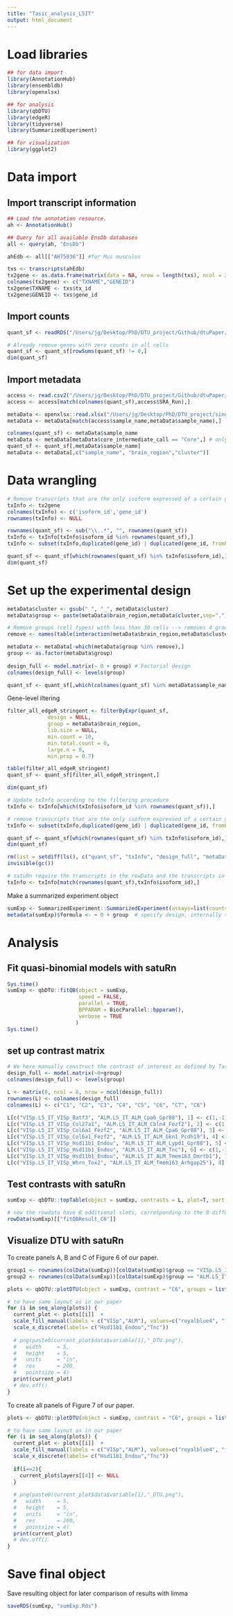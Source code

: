 ```yaml
---
title: "Tasic_analysis_L5IT"
output: html_document
---
```


# Load libraries

```r
## for data import
library(AnnotationHub)
library(ensembldb)
library(openxlsx)

## for analysis
library(qbDTU)
library(edgeR)
library(tidyverse)
library(SummarizedExperiment)

## for visualization
library(ggplot2)
```

# Data import

## Import transcript information

```r
## Load the annotation resource.
ah <- AnnotationHub()

## Query for all available EnsDb databases
all <- query(ah, "EnsDb")

ahEdb <- all[["AH75036"]] #for Mus musculus

txs <- transcripts(ahEdb)
tx2gene <- as.data.frame(matrix(data = NA, nrow = length(txs), ncol = 2))
colnames(tx2gene) <- c("TXNAME","GENEID")
tx2gene$TXNAME <- txs$tx_id
tx2gene$GENEID <- txs$gene_id
```

## Import counts

```r
quant_sf <- readRDS("/Users/jg/Desktop/PhD/DTU_project/Github/dtuPaper/Data/Tasic_case_data/quantsf_counts_L5IT")

# Already remove genes with zero counts in all cells
quant_sf <- quant_sf[rowSums(quant_sf) != 0,]
dim(quant_sf)
```

## Import metadata

```r
access <- read.csv2("/Users/jg/Desktop/PhD/DTU_project/Github/dtuPaper/Data/Tasic_data/GSE115746_accession_table.csv",sep = "\t")
access <- access[match(colnames(quant_sf),access$SRA_Run),]

metaData <- openxlsx::read.xlsx("/Users/jg/Desktop/PhD/DTU_project/single_cell/Tasic/supplementary_tables/Supplementary_Table_10_Full_Metadata.xlsx")
metaData <- metaData[match(access$sample_name,metaData$sample_name),]

colnames(quant_sf) <- metaData$sample_name
metaData <- metaData[metaData$core_intermediate_call == "Core",] # only retain cell that were unambiguously assigned to a certain cell type (cluster)
quant_sf <- quant_sf[,metaData$sample_name]
metaData <- metaData[,c("sample_name", "brain_region","cluster")]
```

# Data wrangling

```r
# Remove transcripts that are the only isoform expressed of a certain gene
txInfo <- tx2gene
colnames(txInfo) <- c('isoform_id','gene_id')
rownames(txInfo) <- NULL

rownames(quant_sf) <- sub("\\..*", "", rownames(quant_sf))
txInfo <- txInfo[txInfo$isoform_id %in% rownames(quant_sf),]
txInfo <- subset(txInfo,duplicated(gene_id) | duplicated(gene_id, fromLast=TRUE))

quant_sf <- quant_sf[which(rownames(quant_sf) %in% txInfo$isoform_id),]
dim(quant_sf)
```

# Set up the experimental design

```r
metaData$cluster <- gsub(" ", "_", metaData$cluster)
metaData$group <- paste(metaData$brain_region,metaData$cluster,sep=".")

# Remove groups (cell types) with less than 30 cells --> removes 4 groups
remove <- names(table(interaction(metaData$brain_region,metaData$cluster))[table(interaction(metaData$brain_region,metaData$cluster)) < 30])

metaData <- metaData[-which(metaData$group %in% remove),]
group <- as.factor(metaData$group)
 
design_full <- model.matrix(~ 0 + group) # Factorial design
colnames(design_full) <- levels(group)

quant_sf <- quant_sf[,which(colnames(quant_sf) %in% metaData$sample_name)]
```

Gene-level iltering

```r
filter_all_edgeR_stringent <- filterByExpr(quant_sf,
             design = NULL,
             group = metaData$brain_region,
             lib.size = NULL,
             min.count = 10,
             min.total.count = 0,
             large.n = 0,
             min.prop = 0.7)

table(filter_all_edgeR_stringent)
quant_sf <- quant_sf[filter_all_edgeR_stringent,]

dim(quant_sf)
```

```r
# Update txInfo according to the filtering procedure
txInfo <- txInfo[which(txInfo$isoform_id %in% rownames(quant_sf)),]

# remove transcripts that are the only isoform expressed of a certain gene (after filtering)
txInfo <- subset(txInfo,duplicated(gene_id) | duplicated(gene_id, fromLast=TRUE))

quant_sf <- quant_sf[which(rownames(quant_sf) %in% txInfo$isoform_id),]
dim(quant_sf)

rm(list = setdiff(ls(), c("quant_sf", "txInfo", "design_full", "metaData", "tx2gene","group")))
invisible(gc())
```

```r
# satuRn require the transcripts in the rowData and the transcripts in the count matrix to be in the same order. If not, the resulting models (note that these are named themselves) will be matched to the wrong rowData
txInfo <- txInfo[match(rownames(quant_sf),txInfo$isoform_id),]
```

Make a summarized experiment object

```r
sumExp <- SummarizedExperiment::SummarizedExperiment(assays=list(counts=quant_sf), colData = metaData, rowData = txInfo)
metadata(sumExp)$formula <- ~ 0 + group  # specify design, internally the fit function will then use design <- model.matrix(sumExp@metadata$formula, colData(sumExp))
```

# Analysis

## Fit quasi-binomial models with satuRn

```r
Sys.time()
sumExp <- qbDTU::fitQB(object = sumExp,
                       speed = FALSE,
                       parallel = TRUE,
                       BPPARAM = BiocParallel::bpparam(),
                       verbose = TRUE
                      )
Sys.time()
```

## set up contrast matrix

```r
# We here manually construct the contrast of interest as defined by Tasic et al.
design_full <- model.matrix(~0+group)
colnames(design_full) <- levels(group)

L <- matrix(0, ncol = 8, nrow = ncol(design_full))
rownames(L) <- colnames(design_full)
colnames(L) <- c("C1", "C2", "C3", "C4", "C5", "C6", "C7", "C8")

L[c("VISp.L5_IT_VISp_Batf3", "ALM.L5_IT_ALM_Cpa6_Gpr88"), 1] <- c(1,-1)
L[c("VISp.L5_IT_VISp_Col27a1", "ALM.L5_IT_ALM_Cbln4_Fezf2"), 2] <- c(1,-1)
L[c("VISp.L5_IT_VISp_Col6a1_Fezf2", "ALM.L5_IT_ALM_Cpa6_Gpr88"), 3] <- c(1,-1)
L[c("VISp.L5_IT_VISp_Col6a1_Fezf2", "ALM.L5_IT_ALM_Gkn1_Pcdh19"), 4] <- c(1,-1)
L[c("VISp.L5_IT_VISp_Hsd11b1_Endou", "ALM.L5_IT_ALM_Lypd1_Gpr88"), 5] <- c(1,-1)
L[c("VISp.L5_IT_VISp_Hsd11b1_Endou", "ALM.L5_IT_ALM_Tnc"), 6] <- c(1,-1)
L[c("VISp.L5_IT_VISp_Hsd11b1_Endou", "ALM.L5_IT_ALM_Tmem163_Dmrtb1"), 7] <- c(1,-1)
L[c("VISp.L5_IT_VISp_Whrn_Tox2", "ALM.L5_IT_ALM_Tmem163_Arhgap25"), 8] <- c(1,-1)
```

## Test contrasts with satuRn

```r
sumExp <- qbDTU::topTable(object = sumExp, contrasts = L, plot=T, sort = F)
```

```r
# now the rowdata have 8 additional slots, corresponding to the 8 different requested contrasts. This is a simple dataframe with results for each transcripts in the selected contrast.
rowData(sumExp)[["fitQBResult_C6"]]
```

## Visualize DTU with satuRn

To create panels A, B and C of Figure 6 of our paper.

```r
group1 <- rownames(colData(sumExp))[colData(sumExp)$group == "VISp.L5_IT_VISp_Hsd11b1_Endou"]
group2 <- rownames(colData(sumExp))[colData(sumExp)$group == "ALM.L5_IT_ALM_Tnc"]

plots <- qbDTU::plotDTU(object = sumExp, contrast = "C6", groups = list(group1,group2), coefficients = list(c(0,0,0,0,0,0,0,0,0,0,0,0,1,0),c(0,0,0,0,0,0,0,0,1,0,0,0,0,0)), summaryStat = "model", transcripts = c("ENSMUST00000081554","ENSMUST00000195963","ENSMUST00000132062"),genes = NULL,top.n = 6)

# to have same layout as in our paper
for (i in seq_along(plots)) {
  current_plot <- plots[[i]]  + 
  scale_fill_manual(labels = c("VISp","ALM"), values=c("royalblue4", "firebrick")) +
  scale_x_discrete(labels= c("Hsd11b1_Endou","Tnc"))
  
  # png(paste0(current_plot$data$variable[1],"_DTU.png"),
  #   width     = 5,
  #   height    = 5,
  #   units     = "in",
  #   res       = 200,
  #   pointsize = 4)
  print(current_plot)
  # dev.off()
}
```

To create all panels of Figure 7 of our paper.

```r
plots <- qbDTU::plotDTU(object = sumExp, contrast = "C6", groups = list(group1,group2), coefficients = list(c(0,0,0,0,0,0,0,0,0,0,0,0,1,0),c(0,0,0,0,0,0,0,0,1,0,0,0,0,0)), summaryStat = c("model","mean"), transcripts = c("ENSMUST00000080335","ENSMUST00000125287","ENSMUST00000106956"),genes = NULL,top.n = 6)

# to have same layout as in our paper
for (i in seq_along(plots)) {
  current_plot <- plots[[i]]  + 
  scale_fill_manual(labels = c("VISp","ALM"), values=c("royalblue4", "firebrick")) +
  scale_x_discrete(labels= c("Hsd11b1_Endou","Tnc"))
  
  if(i==2){
    current_plot$layers[[4]] <- NULL
  }
  
  # png(paste0(current_plot$data$variable[1],"_DTU.png"),
  #   width     = 5,
  #   height    = 5,
  #   units     = "in",
  #   res       = 200,
  #   pointsize = 4)
  print(current_plot)
  # dev.off()
}
```

# Save final object

Save resulting object for later comparison of results with limma

```r
saveRDS(sumExp, "sumExp.Rds")
```
